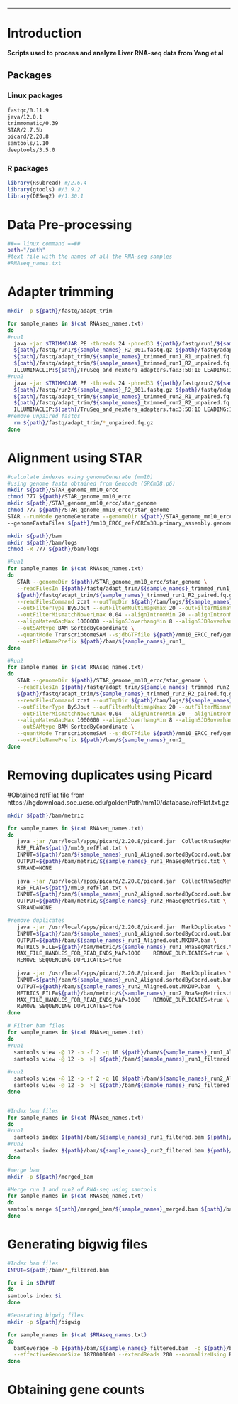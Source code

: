***
# Introduction
**Scripts used to process and analyze Liver RNA-seq data from Yang et al**

## Packages
### Linux packages
```bash
fastqc/0.11.9
java/12.0.1
trimmomatic/0.39
STAR/2.7.5b
picard/2.20.8
samtools/1.10
deeptools/3.5.0
```

### R packages
```r
library(Rsubread) #/2.6.4
library(gtools) #/3.9.2
library(DESeq2) #/1.30.1
```

# Data Pre-processing
```bash
##== linux command ==##
path="/path"
#text file with the names of all the RNA-seq samples
#RNAseq_names.txt
```

# Adapter trimming
```bash
mkdir -p ${path}/fastq/adapt_trim

for sample_names in $(cat RNAseq_names.txt)
do
#run1
  java -jar $TRIMMOJAR PE -threads 24 -phred33 ${path}/fastq/run1/${sample_names}_R1_001.fastq.gz \
  ${path}/fastq/run1/${sample_names}_R2_001.fastq.gz ${path}/fastq/adapt_trim/${sample_names}_trimmed_run1_R1_paired.fq.gz \
  ${path}/fastq/adapt_trim/${sample_names}_trimmed_run1_R1_unpaired.fq.gz ${path}/fastq/adapt_trim/${sample_names}_trimmed_run1_R2_paired.fq.gz \
  ${path}/fastq/adapt_trim/${sample_names}_trimmed_run1_R2_unpaired.fq.gz \
  ILLUMINACLIP:${path}/TruSeq_and_nextera_adapters.fa:3:50:10 LEADING:10 TRAILING:10 SLIDINGWINDOW:4:20 MAXINFO:50:0.8 MINLEN:25
#run2
  java -jar $TRIMMOJAR PE -threads 24 -phred33 ${path}/fastq/run2/${sample_names}_R1_001.fastq.gz \
  ${path}/fastq/run2/${sample_names}_R2_001.fastq.gz ${path}/fastq/adapt_trim/${sample_names}_trimmed_run2_R1_paired.fq.gz \
  ${path}/fastq/adapt_trim/${sample_names}_trimmed_run2_R1_unpaired.fq.gz ${path}/fastq/adapt_trim/${sample_names}_trimmed_run2_R2_paired.fq.gz \
  ${path}/fastq/adapt_trim/${sample_names}_trimmed_run2_R2_unpaired.fq.gz \
  ILLUMINACLIP:${path}/TruSeq_and_nextera_adapters.fa:3:50:10 LEADING:10 TRAILING:10 SLIDINGWINDOW:4:20 MAXINFO:50:0.8 MINLEN:25
#remove unpaired fastqs
  rm ${path}/fastq/adapt_trim/*_unpaired.fq.gz
done
```

# Alignment using STAR
```bash
#calculate indexes using genomeGenerate (mm10)
#using genome fasta obtained from Gencode (GRCm38.p6)
mkdir ${path}/STAR_genome_mm10_ercc
chmod 777 ${path}/STAR_genome_mm10_ercc
mkdir ${path}/STAR_genome_mm10_ercc/star_genome  
chmod 777 ${path}/STAR_genome_mm10_ercc/star_genome
STAR --runMode genomeGenerate --genomeDir ${path}/STAR_genome_mm10_ercc/star_genome \
--genomeFastaFiles ${path}/mm10_ERCC_ref/GRCm38.primary_assembly.genome.fa --runThreadN 24

mkdir ${path}/bam
mkdir ${path}/bam/logs
chmod -R 777 ${path}/bam/logs

#Run1
for sample_names in $(cat RNAseq_names.txt)
do
   STAR --genomeDir ${path}/STAR_genome_mm10_ercc/star_genome \
   --readFilesIn ${path}/fastq/adapt_trim/${sample_names}_trimmed_run1_R1_paired.fq.gz \
   ${path}/fastq/adapt_trim/${sample_names}_trimmed_run1_R2_paired.fq.gz \
   --readFilesCommand zcat --outTmpDir ${path}/bam/logs/${sample_names}_STAR --outSAMunmapped Within \
   --outFilterType BySJout --outFilterMultimapNmax 20 --outFilterMismatchNmax 999 \
   --outFilterMismatchNoverLmax 0.04 --alignIntronMin 20 --alignIntronMax 1000000 \
   --alignMatesGapMax 1000000 --alignSJoverhangMin 8 --alignSJDBoverhangMin 1 --sjdbScore 1 --runThreadN 24\
   --outSAMtype BAM SortedByCoordinate \
   --quantMode TranscriptomeSAM --sjdbGTFfile ${path}/mm10_ERCC_ref/gencode_vM23_noM_annotation.gtf --sjdbGTFfeatureExon exon \
   --outFileNamePrefix ${path}/bam/${sample_names}_run1_
done

#Run2
for sample_names in $(cat RNAseq_names.txt)
do
   STAR --genomeDir ${path}/STAR_genome_mm10_ercc/star_genome \
   --readFilesIn ${path}/fastq/adapt_trim/${sample_names}_trimmed_run2_R1_paired.fq.gz \
   ${path}/fastq/adapt_trim/${sample_names}_trimmed_run2_R2_paired.fq.gz \
   --readFilesCommand zcat --outTmpDir ${path}/bam/logs/${sample_names}_STAR --outSAMunmapped Within \
   --outFilterType BySJout --outFilterMultimapNmax 20 --outFilterMismatchNmax 999 \
   --outFilterMismatchNoverLmax 0.04 --alignIntronMin 20 --alignIntronMax 1000000 \
   --alignMatesGapMax 1000000 --alignSJoverhangMin 8 --alignSJDBoverhangMin 1 --sjdbScore 1 --runThreadN 24\
   --outSAMtype BAM SortedByCoordinate \
   --quantMode TranscriptomeSAM --sjdbGTFfile ${path}/mm10_ERCC_ref/gencode_vM23_noM_annotation.gtf --sjdbGTFfeatureExon exon \
   --outFileNamePrefix ${path}/bam/${sample_names}_run2_
done
```

# Removing duplicates using Picard
#Obtained refFlat file from https://hgdownload.soe.ucsc.edu/goldenPath/mm10/database/refFlat.txt.gz
```bash
mkdir ${path}/bam/metric

for sample_names in $(cat RNAseq_names.txt)
do
   java -jar /usr/local/apps/picard/2.20.8/picard.jar  CollectRnaSeqMetrics \
   REF_FLAT=${path}/mm10_refFlat.txt \
   INPUT=${path}/bam/${sample_names}_run1_Aligned.sortedByCoord.out.bam \
   OUTPUT=${path}/bam/metric/${sample_names}_run1_RnaSeqMetrics.txt \
   STRAND=NONE
   
   java -jar /usr/local/apps/picard/2.20.8/picard.jar  CollectRnaSeqMetrics \
   REF_FLAT=${path}/mm10_refFlat.txt \
   INPUT=${path}/bam/${sample_names}_run2_Aligned.sortedByCoord.out.bam \
   OUTPUT=${path}/bam/metric/${sample_names}_run2_RnaSeqMetrics.txt \
   STRAND=NONE 

#remove duplicates
   java -jar /usr/local/apps/picard/2.20.8/picard.jar  MarkDuplicates \
   INPUT=${path}/bam/${sample_names}_run1_Aligned.sortedByCoord.out.bam \
   OUTPUT=${path}/bam/${sample_names}_run1_Aligned.out.MKDUP.bam \
   METRICS_FILE=${path}/bam/metric/${sample_names}_run1_RnaSeqMetrics.txt ASSUME_SORTED=true \
   MAX_FILE_HANDLES_FOR_READ_ENDS_MAP=1000    REMOVE_DUPLICATES=true \
   REMOVE_SEQUENCING_DUPLICATES=true
   
   java -jar /usr/local/apps/picard/2.20.8/picard.jar  MarkDuplicates \
   INPUT=${path}/bam/${sample_names}_run2_Aligned.sortedByCoord.out.bam \
   OUTPUT=${path}/bam/${sample_names}_run2_Aligned.out.MKDUP.bam  \
   METRICS_FILE=${path}/bam/metric/${sample_names}_run2_RnaSeqMetrics.txt ASSUME_SORTED=true \
   MAX_FILE_HANDLES_FOR_READ_ENDS_MAP=1000    REMOVE_DUPLICATES=true \
   REMOVE_SEQUENCING_DUPLICATES=true 
done
```

```bash
# Filter bam files
for sample_names in $(cat RNAseq_names.txt)
do
#run1
  samtools view -@ 12 -b -f 2 -q 10 ${path}/bam/${sample_names}_run1_Aligned.out.MKDUP.bam | \
  samtools view -@ 12 -b  >| ${path}/bam/${sample_names}_run1_filtered.bam
  
#run2
  samtools view -@ 12 -b -f 2 -q 10 ${path}/bam/${sample_names}_run2_Aligned.out.MKDUP.bam | \
  samtools view -@ 12 -b  >| ${path}/bam/${sample_names}_run2_filtered.bam
done


#Index bam files
for sample_names in $(cat RNAseq_names.txt)
do
#run1
  samtools index ${path}/bam/${sample_names}_run1_filtered.bam ${path}/bam/${sample_names}_run1_filtered_index.bam.bai
#run2
  samtools index ${path}/bam/${sample_names}_run2_filtered.bam ${path}/bam/${sample_names}_run2_filtered_index.bam.bai
done

#merge bam
mkdir -p ${path}/merged_bam

#Merge run 1 and run2 of RNA-seq using samtools
for sample_names in $(cat RNAseq_names.txt)
do
samtools merge ${path}/merged_bam/${sample_names}_merged.bam ${path}/bam/${sample_names}_run?_filtered.bam
done
```

# Generating bigwig files
```bash
#Index bam files
INPUT=${path}/bam/*_filtered.bam

for i in $INPUT
do
samtools index $i
done

#Generating bigwig files
mkdir -p ${path}/bigwig

for sample_names in $(cat $RNAseq_names.txt)
do
  bamCoverage -b ${path}/bam/${sample_names}_filtered.bam  -o ${path}/bigwig/${sample_names}_filtered.bw -of bigwig \
  --effectiveGenomeSize 1870000000 --extendReads 200 --normalizeUsing RPKM -p $SLURM_CPUS_PER_TASK
done
```

# Obtaining gene counts


